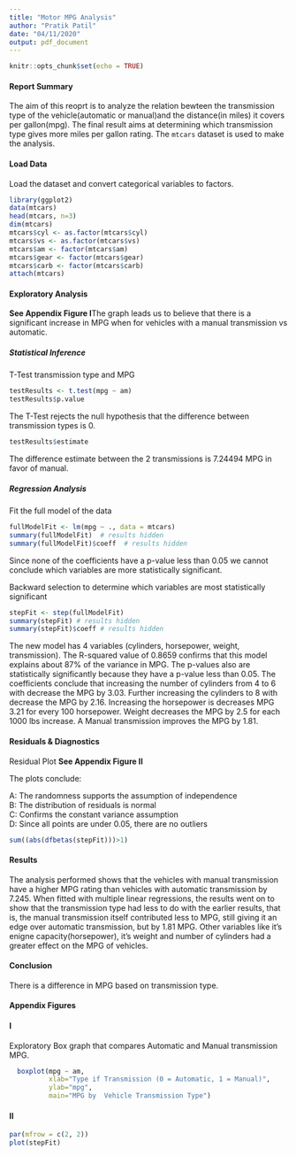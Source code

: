 ```yaml
---
title: "Motor MPG Analysis"
author: "Pratik Patil"
date: "04/11/2020"
output: pdf_document
---
```


```r
knitr::opts_chunk$set(echo = TRUE)
```

#### Report Summary

The aim of this reoprt is to analyze the relation bewteen the transmission type of the vehicle(automatic or manual)and the distance(in miles) it covers per gallon(mpg).
The final result aims at determining which transmission type gives more miles per gallon rating.
The `mtcars` dataset is used to make the analysis.

#### Load Data
Load the dataset and convert categorical variables to factors.
```r
library(ggplot2)
data(mtcars)
head(mtcars, n=3)
dim(mtcars)
mtcars$cyl <- as.factor(mtcars$cyl)
mtcars$vs <- as.factor(mtcars$vs)
mtcars$am <- factor(mtcars$am)
mtcars$gear <- factor(mtcars$gear)
mtcars$carb <- factor(mtcars$carb)
attach(mtcars)
```

#### Exploratory Analysis
**See Appendix Figure I**The graph leads us to believe that there is a significant 
increase in MPG when for vehicles with a manual transmission vs automatic.

##### Statistical Inference
T-Test transmission type and MPG
```r
testResults <- t.test(mpg ~ am)
testResults$p.value
```
The T-Test rejects the null hypothesis that the difference between transmission
types is 0.  
```r
testResults$estimate
```
The difference estimate between the 2 transmissions is 7.24494 MPG in favor of 
manual.

##### Regression Analysis
Fit the full model of the data
```r
fullModelFit <- lm(mpg ~ ., data = mtcars)
summary(fullModelFit)  # results hidden
summary(fullModelFit)$coeff  # results hidden
```
Since none of the coefficients have a p-value less than 0.05 we cannot conclude
which variables are more statistically significant. 

Backward selection to determine which variables are most statistically 
significant
```r
stepFit <- step(fullModelFit)
summary(stepFit) # results hidden
summary(stepFit)$coeff # results hidden
```

The new model has 4 variables (cylinders, horsepower, weight, transmission). The
R-squared value of 0.8659 confirms that this model explains about 87% of the 
variance in MPG. The p-values also are statistically significantly because they
have a p-value less than 0.05. The coefficients conclude that increasing the 
number of cylinders from 4 to 6 with decrease the MPG by 3.03.  Further 
increasing the cylinders to 8 with decrease the MPG by 2.16.  Increasing the 
horsepower is decreases MPG 3.21 for every 100 horsepower.  Weight decreases the
MPG by 2.5 for each 1000 lbs increase. A Manual transmission improves the MPG by
1.81.

#### Residuals & Diagnostics
Residual Plot
**See Appendix Figure II**

The plots conclude:

A: The randomness supports the assumption of independence  
B: The distribution of residuals is normal  
C: Confirms the constant variance assumption  
D: Since all points are under 0.05, there are no outliers
```r
sum((abs(dfbetas(stepFit)))>1)
```

#### Results

The analysis performed shows that the vehicles with manual transmission have a higher MPG rating than vehicles with automatic transmission by 7.245.
When fitted with multiple linear regressions, the results went on to show that the transmission type had less to do with the earlier results, that is, the manual transmission itself contributed less to MPG, still giving it an edge over automatic transmission, but by 1.81 MPG. Other variables like it's enigne capacity(horsepower), it's weight and number of cylinders had a greater effect on the MPG of vehicles.  

#### Conclusion

There is a difference in MPG based on transmission type.  

#### Appendix Figures

#### I
Exploratory Box graph that compares Automatic and Manual 
transmission MPG.  
```r
  boxplot(mpg ~ am, 
          xlab="Type if Transmission (0 = Automatic, 1 = Manual)", 
          ylab="mpg",
          main="MPG by  Vehicle Transmission Type")
```

#### II
```r
par(mfrow = c(2, 2))
plot(stepFit)
```